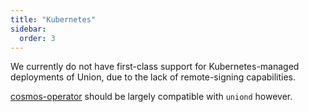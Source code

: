 ```yaml
---
title: "Kubernetes"
sidebar:
  order: 3
---
```


We currently do not have first-class support for Kubernetes-managed deployments of Union, due to the lack of remote-signing capabilities.

[cosmos-operator](https://github.com/strangelove-ventures/cosmos-operator) should be largely compatible with `uniond` however.
